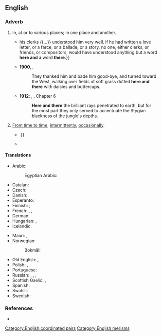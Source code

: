 ==English==

===Adverb===
{{en-adv|-}}

# In, at or to various places; in one place and another.
#* {{RQ:WBsnt IvryGt|chapter=Prologue|passage=Thus, when he drew up instructions in lawyer language {{...}} his clerks {{...}} understood him very well. If he had written a love letter, or a farce, or a ballade, or a story, no one, either clerks, or friends, or compositors, would have understood anything but a word '''here and''' a word '''there'''.}}
#* '''1900''', {{w|L. Frank Baum}}, {{w|The Wonderful Wizard of Oz}}
#*: They thanked him and bade him good-bye, and turned toward the West, walking over fields of soft grass dotted '''here and there''' with daisies and buttercups.
#* '''1912''': {{w|Edgar Rice Burroughs}}, {{w|Tarzan of the Apes}}, Chapter 6
#*: '''Here and there''' the brilliant rays penetrated to earth, but for the most part they only served to accentuate the Stygian blackness of the jungle's depths.
# {{lb|en|uncommon}} [[from time to time|From time to time]]; [[intermittently]], [[occasionally]].
#* {{quote-text|year=2009|author=John Bogard|title=The Message from the Cosmos|page=63|passage=Before we study his ideas, it is useful to note here again that extraterrestrial powers intervened '''here and there''' in his life, as early as his birth, then his baptism {{...}}.}}
#* {{quote-text|year=2011|author=R. E. Donald|title=Slow Curve on the Coquihalla|chapter=23|passage=Yep. Since nineteen sixty, or thereabouts. Missed a few years, '''here and there'''.}}

====Translations====
{{trans-top|in one place and another}}
* Arabic: {{t|ar|هُنَا وَهُنَاكَ|tr=hunā wa-hunāka}}
*: Egyptian Arabic: {{t|arz|هنا وهناك|tr=hena we-hnak|sc=Arab}}
* Catalan: {{t|ca|ençà i enllà}}
* Czech: {{t|cs|sem tam}}
* Danish: {{t|da|her og der}}
* Esperanto: {{t|eo|dise}}
* Finnish: {{t+|fi|siellä täällä}} {{qualifier|in, at}}; {{t|fi|sinne tänne}} {{qualifier|to}}
* French: {{t+|fr|par-ci, par-là}}, {{t+|fr|çà et là}}, {{t+|fr|ici et là}}
* German: {{t+|de|hier und da}}
* Hungarian: {{t|hu|itt-ott}}, {{t+|hu|ide-oda}}
* Icelandic: {{t+|is|hér og þar}}
{{trans-mid}}
* Maori: {{t|mi|kōtiwhatiwha}}, {{t|mi|āputaputa}}
* Norwegian:
*: Bokmål: {{t|nb|her og der}}
* Old English: {{t|ang|heonan ge þanan}}, {{t|ang|*hider ge þider}}
* Polish: {{t|pl|tu i tam}}, {{t|pl|tam i sam}}
* Portuguese: {{t|pt|aqui e ali}}
* Russian: {{t|ru|и там и тут}}, {{t|ru|там и сям}}, {{t|ru|тут и там}} {{qualifier|in, at}}; {{t+|ru|туда́-сюда́}} {{qualifier|to}}
* Scottish Gaelic: {{t|gd|an siud 's an seo}}, {{t|gd|thall 's a-bhos}}
* Spanish: {{t|es|aquí y allí}}
* Swahili: {{t|sw|huko na huko}}
* Swedish: {{t+|sv|här och där}}
{{trans-bottom}}

{{trans-see|from time to time}}

===References===
* {{R:OneLook}}

[[Category:English coordinated pairs]]
[[Category:English merisms]]